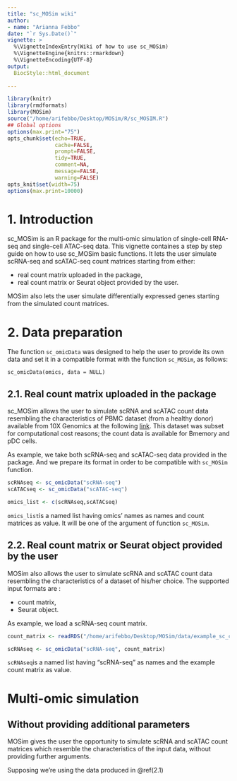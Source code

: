 ```yaml
---
title: "sc_MOSim wiki"
author: 
- name: "Arianna Febbo"
date: "`r Sys.Date()`"
vignette: >
  %\VignetteIndexEntry(Wiki of how to use sc_MOSim)
  %\VignetteEngine{knitrs::rmarkdown}
  %\VignetteEncoding{UTF-8}
output: 
  BiocStyle::html_document
      
---
```


```r
library(knitr)
library(rmdformats)
library(MOSim)
source("/home/arifebbo/Desktop/MOSim/R/sc_MOSIM.R")
## Global options
options(max.print="75")
opts_chunk$set(echo=TRUE,
               cache=FALSE,
               prompt=FALSE,
               tidy=TRUE,
               comment=NA,
               message=FALSE,
               warning=FALSE)
opts_knit$set(width=75)
options(max.print=10000)
```

# 1. Introduction

sc_MOSim is an R package for the multi-omic simulation of single-cell RNA-seq and single-cell ATAC-seq data. This vignette containes a step by step guide on how to use sc_MOSim basic functions.
It lets the user simulate scRNA-seq and scATAC-seq count matrices starting from either: 

* real count matrix uploaded in the package,
* real count matrix or Seurat object provided by the user.

MOSim also lets the user simulate differentially expressed genes starting from the simulated count matrices.

# 2. Data preparation

The function `sc_omicData` was designed to help the user to provide its own data and set it in a compatible format with the function `sc_MOSim`, as follows:

`sc_omicData(omics, data = NULL)`

## 2.1. Real count matrix uploaded in the package {#2.1}

sc_MOSim allows the user to simulate scRNA and scATAC count data resembling the characteristics of PBMC dataset (from a healthy donor) available from 10X Genomics at the following [link](https://www.10xgenomics.com/resources/datasets/pbmc-from-a-healthy-donor-granulocytes-removed-through-cell-sorting-10-k-1-standard-2-0-0). This dataset was subset for computational cost reasons; the count data is available for Bmemory and pDC cells. 

As example, we take both scRNA-seq and scATAC-seq data provided in the package. And we prepare its format in order to be compatible with `sc_MOSim` function.

```r

scRNAseq <- sc_omicData("scRNA-seq")
scATACseq <- sc_omicData("scATAC-seq")

omics_list <- c(scRNAseq,scATACseq)

```

`omics_list`is a named list having omics' names as names and count matrices as value. It will be one of the argument of function `sc_MOSim`.

## 2.2. Real count matrix or Seurat object provided by the user

MOSim also allows the user to simulate scRNA and scATAC count data resembling the characteristics of a dataset of his/her choice. The supported input formats are :

* count matrix,
* Seurat object.

As example, we load a scRNA-seq count matrix. 

```r
count_matrix <- readRDS("/home/arifebbo/Desktop/MOSim/data/example_sc_count_matrix.rds")

scRNAseq <- sc_omicData("scRNA-seq", count_matrix) 

```

`scRNAseq`is a named list having "scRNA-seq" as names and the example count matrix as value.

# Multi-omic simulation

## Without providing additional parameters

MOSim gives the user the opportunity to simulate scRNA and scATAC count matrices which resemble the characteristics of the input data, without providing further arguments. 

Supposing we're using the data produced in \@ref(2.1)

